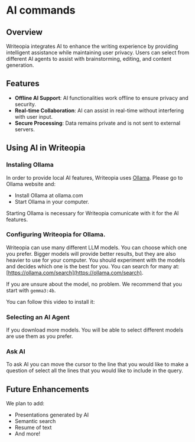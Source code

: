 

# AI commands

## Overview
Writeopia integrates AI to enhance the writing experience by providing intelligent assistance while maintaining user privacy. Users can select from different AI agents to assist with brainstorming, editing, and content generation.

## Features
- **Offline AI Support**: AI functionalities work offline to ensure privacy and security.
- **Real-time Collaboration**: AI can assist in real-time without interfering with user input.
- **Secure Processing**: Data remains private and is not sent to external servers.

## Using AI in Writeopia
### Instaling Ollama
In order to provide local AI features, Writeopia uses [Ollama](https://ollama.com/). Please go to Ollama website and:

- Install Ollama at ollama.com
- Start Ollama in your computer. 

Starting Ollama is necessary for Writeopia comunicate with it for the AI features. 

### Configuring Writeopia for Ollama.
Writeopia can use many different LLM models. You can choose which one you prefer. Bigger models will provide better results, but they are also heavier to use for your computer. 
You should experiment with the models and decides which one is the best for you. You can search for many at: [https://ollama.com/search](https://ollama.com/search). 

If you are unsure about the model, no problem. We recommend that you start with `gemma3:4b`. 

You can follow this video to install it: 

<ReactPlayer 
    playing={false} 
    controls url="https://storage.googleapis.com/writeopia-resources/docusaurus/download_model.mov" 
    width="100%"       
    height="600px" />

### Selecting an AI Agent
If you download more models. You will be able to select different models are use them as you prefer. 

<ReactPlayer 
    playing={false} 
    controls url="https://storage.googleapis.com/writeopia-resources/docusaurus/select_model.mov" 
    width="100%"       
    height="600px" />

### Ask AI
To ask AI you can move the cursor to the line that you would like to make a question of select all the lines that you would like to include in the query.

<ReactPlayer 
    playing={false} 
    controls 
    url={ai_question}
    width="100%"       
    height="600px" />

## Future Enhancements
We plan to add:
 - Presentations generated by AI
 - Semantic search
 - Resume of text
 - And more!
